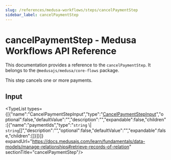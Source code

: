 ```yaml
---
slug: /references/medusa-workflows/steps/cancelPaymentStep
sidebar_label: cancelPaymentStep
---
```



# cancelPaymentStep - Medusa Workflows API Reference

This documentation provides a reference to the `cancelPaymentStep`. It belongs to the `@medusajs/medusa/core-flows` package.

This step cancels one or more payments.

## Input

<TypeList types={[{"name":"CancelPaymentStepInput","type":"[CancelPaymentStepInput](../../../../types/core_flows.CancelPaymentStepInput/page.mdx)","optional":false,"defaultValue":"","description":"","expandable":false,"children":[{"name":"paymentIds","type":"`string` \\| `string`[]","description":"","optional":false,"defaultValue":"","expandable":false,"children":[]}]}]} expandUrl="https://docs.medusajs.com/learn/fundamentals/data-models/manage-relationships#retrieve-records-of-relation" sectionTitle="cancelPaymentStep"/>
